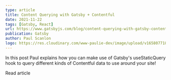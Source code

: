 ```yaml
---
type: article
title: Content Querying with Gatsby + Contentful
date: 2021-11-22
tags: [Gatsby, React]
url: https://www.gatsbyjs.com/blog/content-querying-with-gatsby-contentful
publication: Gatsby
author: Paul Scanlon
logo: https://res.cloudinary.com/www-paulie-dev/image/upload/v1658077182/paulie.dev/Logos/gatsby-logo_dgbkjm.png
---
```


In this post Paul explains how you can make use of Gatsby's useStaticQuery hook to query different kinds of Contentful
data to use around your site!

<Cta href='https://www.gatsbyjs.com/blog/content-querying-with-gatsby-contentful'>
  Read article
</Cta>
